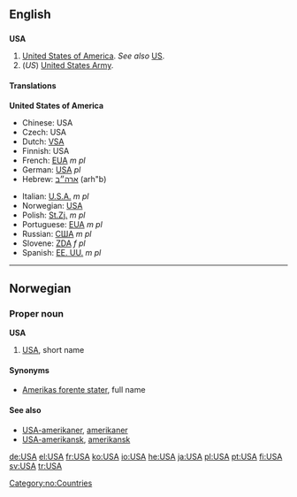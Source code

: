 {{see|usa|Usa|U.S.A.}}
==English==

==={{Initialism}}===
'''USA'''

# [[United States|United States of America]]. ''See also'' [[US]].
# (''US'') [[United States Army]].

====Translations====
'''United States of America'''
{{top}}
*Chinese: USA
*Czech: USA
*Dutch: [[VSA]]
*Finnish: USA
*French: [[EUA]] ''m pl''
*German: [[USA#German|USA]] ''pl''
*Hebrew: [[ארה״ב]] (arh"b)
{{mid}}
*Italian: [[U.S.A.]] ''m pl''
*Norwegian: [[#Norwegian|USA]]
*Polish: [[St.Zj.]] ''m pl''
*Portuguese: [[EUA]] ''m pl''
*Russian: [[США]] ''m pl''
*Slovene: [[ZDA]] ''f pl''
*Spanish: [[EE. UU.]] ''m pl''
{{bottom}}


----

==Norwegian==
===Proper noun===
[[Category:no:Countries]]
'''USA'''
#[[#English|USA]], short name
====Synonyms====
*[[Amerikas forente stater]], full name
====See also====
*[[USA-amerikaner]], [[amerikaner]]
*[[USA-amerikansk]], [[amerikansk]]

[[de:USA]]
[[el:USA]]
[[fr:USA]]
[[ko:USA]]
[[io:USA]]
[[he:USA]]
[[ja:USA]]
[[pl:USA]]
[[pt:USA]]
[[fi:USA]]
[[sv:USA]]
[[tr:USA]]